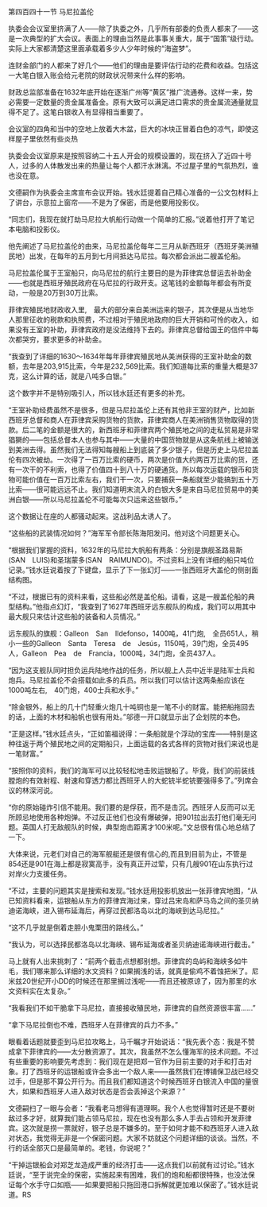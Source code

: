 

第四百四十一节 马尼拉盖伦

执委会会议室里挤满了人――除了执委之外，几乎所有部委的负责人都来了――这是一次典型的扩大会议。表面上的理由当然是此事事关重大，属于“国策”级行动。实际上大家都清楚这里面承载着多少人少年时候的“海盗梦”。

连财金部门的人都来了好几个――他们的理由是要评估行动的花费和收益。包括这一大笔白银入账会给元老院的财政状况带来什么样的影响。

财政总监部准备在1632年底开始在逐渐广州等“黄区”推广流通券。这样一来，势必需要一定数量的贵金属准备金。原有大致可以满足进口需求的贵金属流通量就显得不足了。这笔白银收入有显得相当重要了。

会议室的四角和当中的空地上放着大木盆，巨大的冰块正冒着白色的凉气，即使这样屋子里依然有些炎热

执委会会议室原来是按照容纳二十五人开会的规模设置的，现在挤入了近四十号人，过多的人体散发出来的热量让每个人都汗水淋漓。不过屋子里的气氛热烈，谁也没在意。

文德嗣作为执委会主席宣布会议开始。钱水廷提着自己精心准备的一公文包材料上了讲台，示意拉上窗帘――不是为了保密，而是他要用投影仪。

“同志们，我现在就打劫马尼拉大帆船行动做一个简单的汇报。”说着他打开了笔记本电脑和投影仪。

他先阐述了马尼拉盖伦的由来，马尼拉盖伦每年二三月从新西班牙（西班牙美洲殖民地）出发，在每年的五月到七月间抵达马尼拉。每次都会派出二艘盖伦船。

马尼拉盖伦属于王室船只，向马尼拉的航行主要目的是为菲律宾总督运去补助金――也就是西班牙殖民政府在马尼拉的行政开支。这笔钱的金额每年都会有所变动，一般是20万到30万比索。

菲律宾殖民地财政收入里,　最大的部分来自美洲运来的银子，其次便是从当地华人那里征收的税款和执照费，不过相对于殖民地政府的巨大开销和可怜的收入，如果没有王室的补助，菲律宾政府是没法维持下去的。菲律宾总督给国王的信件中每次都哭穷，要求更多的补助金。

“我查到了详细的1630～1634年每年菲律宾殖民地从美洲获得的王室补助金的数额，去年是203,915比索，今年是232,569比索。我们知道每比索的重量大概是37克，这么计算的话，就是八吨多白银。”

这个数字并不是特别吸引人，所以钱水廷还有更多的补充。

“王室补助经费虽然不是很多，但是马尼拉盖伦上还有其他非王室的财产，比如新西班牙总督和商人在菲律宾采购货物的货款，菲律宾商人在美洲销售货物取得的货款。后二笔的金额是很大的，新西班牙和菲律宾两个殖民地之间的走私贸易是非常猖獗的――包括总督本人也参与其中――大量的中国货物就是从这条航线上被输送到美洲去得。虽然我们无法得知每艘船上到底装了多少银子，但是历史上马尼拉盖伦有四次被劫。一次得了一百万比索的硬币，两次是价值大约两百万比索的货，还有一次干的不利索，也得了价值四十到八十万的硬通货。所以每次运载的银币和货物可能价值在一百万比索左右，我们干一次，只要捕获一条船就至少能搞到五十万比索――很可能远远不止。我们知道明末流入的白银大多是来自马尼拉贸易中的美洲白银――所以马尼拉盖伦不可能每次只运来这些银币。”

这个数据让在座的人都骚动起来。这战利品太诱人了。

“这些船的武装情况如何？”海军军令部长陈海阳发问。他对这个问题更关心。

“根据我们掌握的资料，1632年的马尼拉大帆船有两条：分别是旗舰圣路易斯(SAN　LUIS)和圣瑞蒙多(SAN　RAIMUNDO)。不过资料上没有详细的船只吨位记录。”钱水廷说着按了下键盘，显示了下一张幻灯――一张西班牙大盖伦的侧剖面结构图。

“不过，根据已有的资料来看，这些船必然是盖伦船。请看，这是一艘盖伦船的典型结构。”他指点幻灯，“我查到了1627年西班牙远东舰队的构成，我们可以用其中最大舰只来估计这些船的装备和人员情况。”

远东舰队的旗舰：Galleon　San　Ildefonso，1400吨，41门炮,　全员651人，稍小一些的Galleon　Santa　Teresa　de　Jesús，1150吨，39门炮，全员495人，Galleon　Pea　de　Francia，1000吨，34门炮，全员437人。

“因为这支舰队同时担负运兵陆地作战的任务，所以舰上人员中近半是陆军士兵和炮兵。马尼拉盖伦不会搭载如此多的兵员。所以我们可以估计这两条船应该在1000吨左右,　40门炮，400士兵和水手。”

“除金银外，船上的几十门轻重火炮几十吨铜也是一笔不小的财富。能把船拖回去的话，上面的木材和船帆也很有用处。”邬德一开口就显示出了企划院的本色。

“正是这样。”钱水廷点头，“正如笛福说得：一条船就是个浮动的宝库――特别是这种往返于两个殖民地之间的定期船只，上面运载的各式各样的货物对我们来说也是一笔财富。”

“按照你的资料，我们的海军可以比较轻松地击败运银船了。毕竟，我们的前装线膛炮的有效射程、射速和穿透力都比西班牙人的大蛇铳半蛇铳要强得多了。”列席会议的林深河说。

“你的原始碰炸引信不能用。我们要的是俘获，而不是击沉。西班牙人反而可以无所顾忌地使用各种炮弹。不过反正他们也没有爆破弹，把901拉出去打他们毫无问题。英国人打无敌舰队的时候，典型炮击距离才100米呢。”文总很有信心地总结了一下。

大体来说，元老们对自己的海军舰艇还是很有信心的,而且到目前为止，不管是854还是901在海上都是寂寞高手，没有真正开过荤，只有几艘901在山东执行过对岸火力支援任务。

“不过，主要的问题其实是搜索和发现。”钱水廷用投影机放出一张菲律宾地图，“从已知资料看来，运银船从东方的菲律宾海过来，穿过吕宋岛和萨马岛之间的圣贝纳迪诺海峡，进入锡布延海后，再穿过民都洛岛以北的海峡到达马尼拉。”

“这不几乎就是倒着走胆小鬼栗田的路线么。”

“我认为，可以选择民都洛岛以北海峡、锡布延海或者圣贝纳迪诺海峡进行截击。”

马上就有人出来挑刺了：“前两个截击点想都别想。菲律宾的岛屿和海峡多如牛毛，我们哪来那么详细的水文资料？如果搁浅的话，就真是偷鸡不着蚀把米了。尼米兹20世纪开小DD的时候还在那里搁过浅呢――而且还被原谅了，因为那里的水文资料实在太复杂。”

“我看我们不如干脆拿下马尼拉，直接接收殖民地，菲律宾的自然资源很丰富……”

“拿下马尼拉倒也不难，西班牙人在菲律宾的兵力不多。”

眼看着话题就要歪到马尼拉攻略上，马千瞩才开始说话：“我先表个态：我是不赞成拿下菲律宾的――太分散资源了。其次，我虽然不怎么懂海军的技术问题。不过有些重要的影响要先考虑到：我们现在是把郑一官作为目前主要的对手和打击对象。打了西班牙的运银船或许会多出一个敌人来――虽然我们在博铺保卫战已经交过手，但是那不算公开行为。而且我们都知道这个时候西班牙白银流入中国的量很大，如果和西班牙人进入敌对状态是否会丢掉这个来源？”

文德嗣扫了一眼与会者：“我看老马想得有道理啊。我个人也觉得暂时还是不要树敌过多才好，就算我们能占领马尼拉，现在也没有那么多人手去占领和开发菲律宾。这次就是捞一票就好，银子总是不嫌多的。至于如何才能不和西班牙人进入敌对状态，我觉得无非是一个保密问题。大家不妨就这个问题详细的谈谈。当然，不行的话全部灭口是最简单的。老钱，你说呢？”

“干掉运银船会对郑芝龙造成严重的经济打击――这点我们以前就有过讨论。”钱水廷说，“至于说完全的保密，实施起来有困难，我们的炮和船都很特殊，也没法保证每个水手守口如瓶――如果要把船只拖回港口拆解就更加难以保密了。”钱水廷说道。RS

